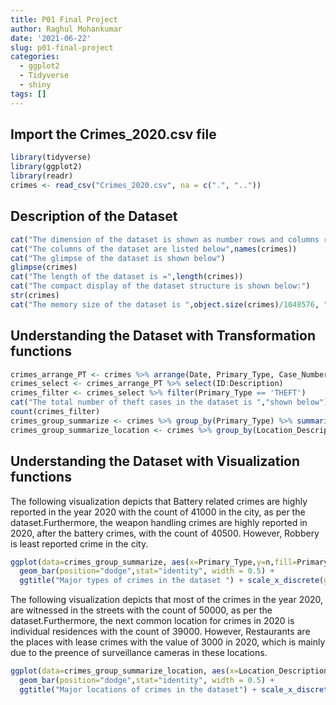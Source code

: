 ```yaml
---
title: P01 Final Project
author: Raghul Mohankumar
date: '2021-06-22'
slug: p01-final-project
categories:
  - ggplot2
  - Tidyverse
  - shiny
tags: []
---
```


## Import the Crimes_2020.csv file

```r
library(tidyverse)
library(ggplot2)
library(readr)
crimes <- read_csv("Crimes_2020.csv", na = c(".", ".."))
```

## Description of the Dataset 

```r
cat("The dimension of the dataset is shown as number rows and columns respectively below",dim(crimes))
cat("The columns of the dataset are listed below",names(crimes))
cat("The glimpse of the dataset is shown below")
glimpse(crimes)
cat("The length of the dataset is =",length(crimes))
cat("The compact display of the dataset structure is shown below:")
str(crimes)
cat("The memory size of the dataset is ",object.size(crimes)/1048576, "MegaBytes")
```

## Understanding the Dataset with Transformation functions

```r
crimes_arrange_PT <- crimes %>% arrange(Date, Primary_Type, Case_Number)
crimes_select <- crimes_arrange_PT %>% select(ID:Description)
crimes_filter <- crimes_select %>% filter(Primary_Type == 'THEFT')
cat("The total number of theft cases in the dataset is ","shown below")
count(crimes_filter)
crimes_group_summarize <- crimes %>% group_by(Primary_Type) %>% summarise(n=n()) %>% arrange(desc(n)) %>% top_n(10)
crimes_group_summarize_location <- crimes %>% group_by(Location_Description) %>% summarise(n=n()) %>% arrange(desc(n)) %>% top_n(10)
```

## Understanding the Dataset with Visualization functions


The following visualization depicts that Battery related crimes are highly reported in the year 2020 with the count of 41000 in the city, as per the dataset.Furthermore, the weapon handling crimes are highly reported in 2020, after the battery crimes,  with the count of 40500. However, Robbery is least reported crime in the city.

```r
ggplot(data=crimes_group_summarize, aes(x=Primary_Type,y=n,fill=Primary_Type)) +
  geom_bar(position="dodge",stat="identity", width = 0.5) + 
  ggtitle("Major types of crimes in the dataset ") + scale_x_discrete(guide = guide_axis(n.dodge=3))

```

The following visualization depicts that most of the crimes in the year 2020, are witnessed in the streets with the count of 50000, as per the dataset.Furthermore, the next common location for crimes in 2020 is individual residences with the count of 39000. However, Restaurants are the places with lease crimes with the value of 3000 in 2020, which is mainly due to the preence of surveillance cameras in these locations.

```r

ggplot(data=crimes_group_summarize_location, aes(x=Location_Description,y=n,fill=Location_Description)) +
  geom_bar(position="dodge",stat="identity", width = 0.5) + 
  ggtitle("Major locations of crimes in the dataset") + scale_x_discrete(guide = guide_axis(n.dodge=5))
```
